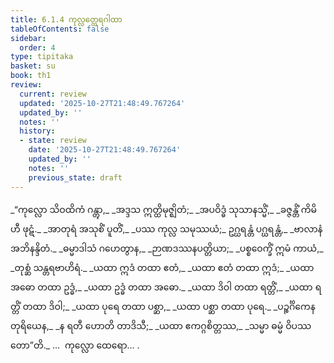 ```yaml
---
title: 6.1.4 ကုလ္လတ္ထေရဂါထာ
tableOfContents: false
sidebar:
  order: 4
type: tipitaka
basket: su
book: th1
review:
  current: review
  updated: '2025-10-27T21:48:49.767264'
  updated_by: ''
  notes: ''
  history:
  - state: review
    date: '2025-10-27T21:48:49.767264'
    updated_by: ''
    notes: ''
    previous_state: draft
---
```



<ReviewStatus review={frontmatter.review} showDetails={true} />

<HypothesisAnnotation frontmatter={frontmatter} />

<DynamicBreadcrumb />

<Division number="393" book="th1" e="ch" v="19" p="283">

<Paragraph number="664" type="verses" book="th1">
_“ကုလ္လော သိဝထိကံ ဂန္တွာ,_  
_အဒ္ဒသ ဣတ္ထိမုဇ္ဈိတံ;_  
_အပဝိဒ္ဓံ သုသာနသ္မိံ,_  
_ခဇ္ဇန္တိံ ကိမိဟီ ဖုဋံ._  

</Paragraph>

</Division>
<Division number="394" book="th1" e="ch" v="19" p="284">

<Paragraph number="665" type="verses" book="th1">
_အာတုရံ အသုစိံ ပူတိံ,_  
_ပဿ ကုလ္လ သမုဿယံ;_  
ဥဂ္ဃရန္တံ ပဂ္ဃရန္တံ,_  
_ဗာလာနံ အဘိနန္ဒိတံ._  

</Paragraph>

</Division>
<Division number="395" book="th1" e="ch" v="19" p="284">

<Paragraph number="666" type="verses" book="th1">
_ဓမ္မာဒါသံ ဂဟေတွာန,_  
_ဉာဏဒဿနပတ္တိယာ;_  
_ပစ္စဝေက္ခိံ ဣမံ ကာယံ,_  
_တုစ္ဆံ သန္တရဗာဟိရံ._  

</Paragraph>

</Division>
<Division number="396" book="th1" e="ch" v="19" p="284">

<Paragraph number="667" type="verses" book="th1">
_ယထာ ဣဒံ တထာ ဧတံ,_  
_ယထာ ဧတံ တထာ ဣဒံ;_  
_ယထာ အဓော တထာ ဥဒ္ဓံ,_  
_ယထာ ဥဒ္ဓံ တထာ အဓော._  

</Paragraph>

</Division>
<Division number="397" book="th1" e="ch" v="19" p="284">

<Paragraph number="668" type="verses" book="th1">
_ယထာ ဒိဝါ တထာ ရတ္တိံ,_  
_ယထာ ရတ္တိံ တထာ ဒိဝါ;_  
_ယထာ ပုရေ တထာ ပစ္ဆာ,_  
_ယထာ ပစ္ဆာ တထာ ပုရေ._  

</Paragraph>

</Division>
<Division number="398" book="th1" e="ch" v="19" p="284">

<Paragraph number="669" type="verses" book="th1">
_ပဉ္စင်္ဂိကေန တုရိယေန,_  
_န ရတီ ဟောတိ တာဒိသီ;_  
_ယထာ ဧကဂ္ဂစိတ္တဿ,_  
_သမ္မာ ဓမ္မံ ဝိပဿတော”တိ._  


</Paragraph>
</Division>

<Paragraph number="670" type="center" book="th1">
…  ကုလ္လော ထေရော… .
</Paragraph>